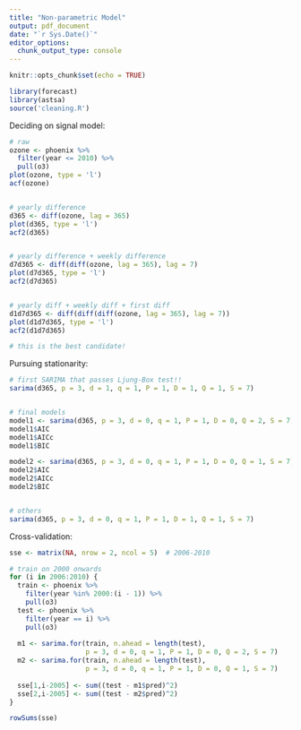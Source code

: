 ```yaml
---
title: "Non-parametric Model"
output: pdf_document
date: "`r Sys.Date()`"
editor_options: 
  chunk_output_type: console
---
```


```r
knitr::opts_chunk$set(echo = TRUE)
```

```r
library(forecast)
library(astsa)
source('cleaning.R')
```

Deciding on signal model:

```r
# raw
ozone <- phoenix %>% 
  filter(year <= 2010) %>% 
  pull(o3)
plot(ozone, type = 'l')
acf(ozone)


# yearly difference
d365 <- diff(ozone, lag = 365)
plot(d365, type = 'l')
acf2(d365)


# yearly difference + weekly difference
d7d365 <- diff(diff(ozone, lag = 365), lag = 7)
plot(d7d365, type = 'l')
acf2(d7d365)


# yearly diff + weekly diff + first diff
d1d7d365 <- diff(diff(diff(ozone, lag = 365), lag = 7))
plot(d1d7d365, type = 'l')
acf2(d1d7d365)

# this is the best candidate!
```

Pursuing stationarity:

```r
# first SARIMA that passes Ljung-Box test!!
sarima(d365, p = 3, d = 1, q = 1, P = 1, D = 1, Q = 1, S = 7)


# final models
model1 <- sarima(d365, p = 3, d = 0, q = 1, P = 1, D = 0, Q = 2, S = 7)
model1$AIC
model1$AICc
model1$BIC

model2 <- sarima(d365, p = 3, d = 0, q = 1, P = 1, D = 0, Q = 1, S = 7)
model2$AIC
model2$AICc
model2$BIC


# others
sarima(d365, p = 3, d = 0, q = 1, P = 1, D = 1, Q = 1, S = 7)
```

Cross-validation:

```r
sse <- matrix(NA, nrow = 2, ncol = 5)  # 2006-2010

# train on 2000 onwards
for (i in 2006:2010) {
  train <- phoenix %>% 
    filter(year %in% 2000:(i - 1)) %>% 
    pull(o3)
  test <- phoenix %>% 
    filter(year == i) %>% 
    pull(o3)
  
  m1 <- sarima.for(train, n.ahead = length(test),
                   p = 3, d = 0, q = 1, P = 1, D = 0, Q = 2, S = 7)
  m2 <- sarima.for(train, n.ahead = length(test),
                   p = 3, d = 0, q = 1, P = 1, D = 0, Q = 1, S = 7)
  
  sse[1,i-2005] <- sum((test - m1$pred)^2)
  sse[2,i-2005] <- sum((test - m2$pred)^2)
}

rowSums(sse)
```



